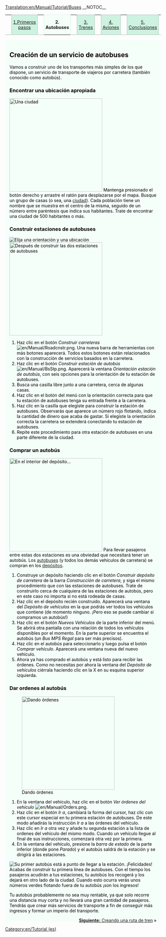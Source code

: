 [[Translation:en/Manual/Tutorial/Buses]]
{{en/Translation (es)|origen=Tutorial/Buses}}
__NOTOC__

{| width="100%" cellspacing="0" cellpadding="0" valign="top" border="0" style="margin-bottom: 0; margin-left: 1px;" |
| style="border: 0; border-bottom:1px solid #a3bfb1; background:none; width:2%" | &nbsp;
| style="padding:0 .3em; background-color:#cef2e0; font-size:90%; border:solid 1px #a3bfb1; text-align:center; width: 12em;"|[[es/Manual/Tutorial/Tutorial|1.Primeros pasos]]
| style="border: 0; border-bottom:1px solid #a3bfb1; background:none; width:2%" | &nbsp;
| style="padding:0 .3em; background-color:white; border:solid 1px #cef2e0; border-bottom: 0; text-align:center; font-size:90%; font-weight:bold; background-color:#f5fffa; width: 12em;" | '''2. Autobuses'''
| style="border: 0; border-bottom:1px solid #a3bfb1; background:none; width:2%" | &nbsp;
| style="padding:0 .3em; background-color:#cef2e0; font-size:90%; border:solid 1px #a3bfb1; text-align:center; width: 12em;"|[[es/Manual/Tutorial/Trenes|3. Trenes]]
| style="border: 0; border-bottom:1px solid #a3bfb1; background:none; width:2%" | &nbsp;
| style="padding:0 .3em; background-color:#cef2e0; font-size:90%; border:solid 1px #a3bfb1; text-align:center; width: 12em;"|[[es/Manual/Tutorial/Aviones|4. Aviones]]
| style="border: 0; border-bottom:1px solid #a3bfb1; background:none; width:2%" | &nbsp;
| style="padding:0 .3em; background-color:#cef2e0; font-size:90%; border:solid 1px #a3bfb1; text-align:center; width: 12em;"| [[en/Es/Tutorial/Conclusiones|5. Conclusiones]]
| style="border: 0; border-bottom:1px solid #a3bfb1; background:none;" | &nbsp;
|}
<div style="padding:.5em 1em 1em 1em; border-top:none; background-color:#f5fffa; color:#000;">
==Creación de un servicio de autobuses==
Vamos a construir uno de los transportes más simples de los que dispone, un servicio de transporte de viajeros por carretera (también conocido como autobús).

===Encontrar una ubicación apropiada===
[[File:en/Manual/Tutorial bus 1.png|thumb|300px|right|Una ciudad]]
Mantenga presionado el botón derecho y arrastre el ratón para desplazarse por el mapa. Busque un grupo de casas (o sea, una [[en/Es/Ciudad|ciudad]]). Cada población tiene un nombre que se muestra en el centro de la misma, seguido de un número entre paréntesis que indica sus habitantes. Trate de encontrar una ciudad de 500 habitantes o más.
{{en/-}}

===Construir estaciones de autobuses===
[[File:en/Manual/Tutorial bus 2.png|frame|right|Elija una orientación y una ubicación]]
[[File:en/Manual/Tutorial bus 4.png|thumb|300px|right|Después de construir las dos estaciones de autobuses]]
#Haz clic en el botón ''Construir carreteras'' [[File:en/Manual/Roadcnstr.png]]. Una nueva barra de herramientas con más botones aparecerá. Todos estos botones están relacionados con la construcción de servicios basados en la carretera.
#Haz clic en el botón ''Construir estación de autobús'' [[File:en/Manual/BsStp.png]]. Aparecerá la ventana ''Orientación estación de autobús'', con seis opciones para la orientación de tu estación de autobuses.
#Busca una casilla libre junto a una carretera, cerca de algunas casas.
#Haz clic en el botón del menú con la orientación correcta para que tu estación de autobuses tenga su entrada frente a la carretera.
#Haz clic en la casilla que elegiste para construir la estación de autobuses. Observarás que aparece un número rojo flotando, indica la cantidad de dinero que acaba de gastar. Si elegiste la orientación correcta la carretera se extenderá conectando tu estación de autobuses.
#Repite este procedimiento para otra estación de autobuses en una parte diferente de la ciudad.
{{en/-}}

===Comprar un autobús===
[[File:en/Manual/Tutorial bus 5.png|thumb|300px|right|En el interior del depósito...]]
Para llevar pasajeros entre estas dos estaciones es una obviedad que necesitará tener un autobús. Los [[en/Es/Autobuses|autobuses]] (y todos los demás vehículos de carretera) se compran en los [[en/Es/Depósitos de carretera|depósitos]].
#Construye un depósito haciendo clic en el botón ''Construir depósito de carretera'' de la barra ''Construcción de carretera'', y siga el mismo procedimiento que con las estaciones de autobuses. Trate de construirlo cerca de cualquiera de las estaciones de autobús, pero en este caso no importa si no está rodeada de casas.
#Haz clic en el depósito recién construido. Aparecerá una ventana del ''Depósito de vehículos'' en la que podrás ver todos los vehículos que contiene (de momento ninguno. ¡Pero eso se puede cambiar si compramos un autobús!)
#Haz clic en el botón ''Nuevos Vehículos'' de la parte inferior del menú. Se abrirá otra pantalla con una relación de todos los vehículos disponibles por el momento. En la parte superior se encuentra el autobús (un ''Bus MPS Regal'' para ser más precisos).
#Haz clic en el autobús para seleccionarlo y luego pulsa el botón ''Comprar vehículo''. Aparecerá una ventana nueva del nuevo vehículo.
#Ahora ya has comprado el autobús y está listo para recibir las órdenes. Como no necesitas por ahora la ventana del ''Depósito de vehículos'' ciérrala haciendo clic en la X en su esquina superior izquierda.
{{en/-}}

===Dar ordenes al autobús===
[[File:en/Manual/Tutorial bus 6.png|thumb|300px|right|Dando órdenes]]
#En la ventana del vehículo, haz clic en el botón ''Ver órdenes del vehículo'' [[File:en/Manual/Orders.png]].
#Haz clic en el botón ''Ir a'', cambiará la forma del cursor, haz clic con este cursor especial en tu primera estación de autobuses. De este modo añadirás la instrucción ''Ir a <nombre de la estación>'' a las órdenes del vehículo.
#Haz clic en ''Ir a'' otra vez y añade tu segunda estación a la lista de ordenes del vehículo del mismo modo. Cuando un vehículo llegue al final de sus instrucciones, comenzará otra vez por la primera.
#En la ventana del vehículo, presione la ''barra de estado'' de la parte inferior (donde pone ''Parado'') y el autobús saldrá de la estación y se dirigirá a las estaciones.
{{en/-}}
[[File:en/Manual/Tutorial bus 7.png|frame|right|Su primer autobús está a punto de llegar a la estación.]]
¡Felicidades! Acabas de construir tu primera línea de autobuses. Con el tiempo los pasajeros acudirán a tus estaciones, tu autobús los recogerá y los dejará en otro lado de la ciudad. Cuando esto ocurra verás unos números verdes flotando fuera de tu autobús ¡son los ingresos!

Tu autobús probablemente no sea muy rentable, ya que solo recorre una distancia muy corta y no llevará una gran cantidad de pasajeros. Tendrás que crear más servicios de transporte a fin de conseguir más ingresos y formar un imperio del transporte.

<span style="float: right">[[es/Manual/Tutorial/Trenes|'''Siguiente:''' Creando una ruta de tren]] &raquo;</span>
</div>

[[Category:en/Tutorial (es)]]